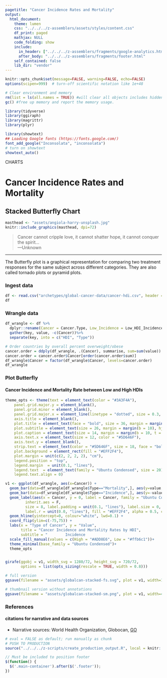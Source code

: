 ```yaml
---
pagetitle: "Cancer Incidence Rates and Mortality"
output:
  html_document:
    theme: lumen
    css: "../../../z-assemblers/assets/styles/content.css"
    df_print: paged
    mathjax: NULL
    code_folding: show
    include:
      in_header: ["../../../z-assemblers/fragments/google-analytics.html", "../../../z-assemblers/fragments/header.html"]
      after_body: "../../../z-assemblers/fragments/footer.html"
    self_contained: false
    lib_dir: "vendor"
---
```


```r

knitr::opts_chunk$set(message=FALSE, warning=FALSE, echo=FALSE)
options(scipen=999)  # turn-off scientific notation like 1e+48

# Clear environment and memory
rm(list = ls(all.names = TRUE)) #will clear all objects includes hidden objects.
gc() #free up memory and report the memory usage.

library(tidyverse)
library(ggiraph)
library(magrittr)
library(plyr)

library(showtext)
## Loading Google fonts (https://fonts.google.com/)
font_add_google("Inconsolata", "inconsolata")
# turn on showtext
showtext_auto()
```

<div class="activity">
CHARTS  
</div>

# Cancer Incidence Rates and Mortality
## Stacked Butterfly Chart

```r

masthead <- "assets/angiola-harry-unsplash.jpg"
knitr::include_graphics(masthead, dpi=72)

```

> Cancer cannot cripple love, it cannot shatter hope, it cannot conquer the spirit...\
---Unknown\

***

The Butterfly plot is a graphical representation for comparing two treatment responses for the same subject across different categories. They are also called tornado plots or pyramid plots.

### Ingest data 

```r

df <- read.csv("archetypes/global-cancer-data/cancer-hdi.csv", header = TRUE, stringsAsFactors = FALSE)
df

```

### Wrangle data

```r

df_wrangle <- df %>%
  dplyr::rename(Cancer = Cancer.Type, Low_Incidence = Low_HDI_Incidence, High_Incidence = High_HDI_Incidence, Low_Mortality = Low_HDI_Mortality, High_Mortality = High_HDI_Mortality) %>%
  gather(key, value, -c(Cancer))%>%
  separate(key, into = c("HDI", "Type"))

# Order countries by overall percent overweight/obese
cancer.order = ddply(df_wrangle, .(Cancer), summarise, sum=sum(value))
cancer.order = cancer.order$Cancer[order(cancer.order$sum)]
df_wrangle$Cancer = factor(df_wrangle$Cancer, levels=cancer.order)
df_wrangle

```


### Plot Butterfly
#### Cancer Incidence and Mortality Rate between Low and High HDIs

```r

theme_opts <- theme(text = element_text(color = "#3A3F4A"),
    panel.grid.major.y = element_blank(),
    panel.grid.minor = element_blank(),
    panel.grid.major.x = element_line(linetype = "dotted", size = 0.3, color = "#3A3F4A"),
    axis.title = element_blank(),
    plot.title = element_text(face = "bold", size = 36, margin = margin(b = 10), hjust = 0.5),
    plot.subtitle = element_text(size = 26, margin = margin(b = 10), hjust = 0.5),
    plot.caption = element_text(size = 14, margin = margin(b = 10, t = 50), color = "#5D646F"),
    axis.text.x = element_text(size = 12, color = "#5D646F"),
    axis.text.y = element_blank(),
    strip.text = element_text(color = "#5D646F", size = 18, face = "bold", hjust = 0.030),
    plot.background = element_rect(fill = "#EFF2F4"),
    plot.margin = unit(c(2, 2, 2, 2), "cm"),
    legend.position = "top",
    legend.margin  = unit(0.1, "lines"),
    legend.text  = element_text(family = "Ubuntu Condensed", size = 20),
    legend.text.align = 0)

v1 <- ggplot(df_wrangle, aes(x=Cancer)) +
  geom_bar(data=df_wrangle[df_wrangle$Type=="Mortality",], aes(y=value, fill=HDI), stat="identity") +
  geom_bar(data=df_wrangle[df_wrangle$Type=="Incidence",], aes(y=-value, fill=HDI), stat="identity") +
  geom_label(aes(x = Cancer, y = 0, label = Cancer, family = "Ubuntu Condensed"),
         inherit.aes = F,
         size = 8, label.padding = unit(0.1, "lines"), label.size = 0,
         label.r = unit(0.0, "lines"), fill = "#EFF2F4", alpha = 0.5, color = "#5D646F")+
  geom_hline(yintercept=0, colour="white", lwd=0.1) +
  coord_flip(ylim=c(-75,75)) + 
  labs(x = "Type of Cancer", y = "Value", 
       title = "Cancer Incidence and Mortality Rates by HDI",
       subtitle = "        Incidence                                                  Mortality")+
  scale_fill_manual(values = c(High = "#ADD8E6", Low = "#ffb6c1"))+
  theme_minimal(base_family = "Ubuntu Condensed")+
  theme_opts


girafe(ggobj = v1, width_svg = 1280/72, height_svg = 720/72,
       options = list(opts_sizing(rescale = TRUE, width = 0.8)))


```



```r

# full version
ggsave(filename = "assets/globalcan-stacked-fs.svg", plot = v1, width=1280/72, height=720/72)

# thumbnail version without annotations
ggsave(filename = "assets/globalcan-stacked-sm.png", plot = v1, width=4, height=2.25)

```


### References
#### citations for narrative and data sources

* Narrative sources: World Health Organization, Globocan, [GO](https://gco.iarc.fr/){target="_blank"}


```r

# eval = FALSE as default; run manually as chunk
# PUSH TO PRODUCTION
source("../../../z-scripts/create_production_output.R", local = knitr::knit_global())

```



```js

// Must be included to position footer
$(function() {
  $('.main-container').after($('.footer'));
})

```

